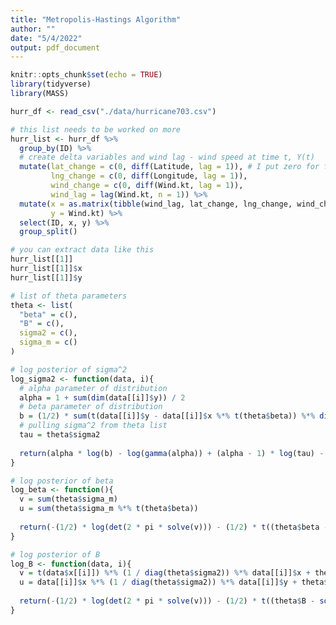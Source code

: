 ```yaml
---
title: "Metropolis-Hastings Algorithm"
author: ""
date: "5/4/2022"
output: pdf_document
---
```


```r
knitr::opts_chunk$set(echo = TRUE)
library(tidyverse)
library(MASS)
```

```r
hurr_df <- read_csv("./data/hurricane703.csv")

# this list needs to be worked on more
hurr_list <- hurr_df %>% 
  group_by(ID) %>%
  # create delta variables and wind lag - wind speed at time t, Y(t)
  mutate(lat_change = c(0, diff(Latitude, lag = 1)), # I put zero for first entry, could be NA
         lng_change = c(0, diff(Longitude, lag = 1)),
         wind_change = c(0, diff(Wind.kt, lag = 1)),
         wind_lag = lag(Wind.kt, n = 1)) %>% 
  mutate(x = as.matrix(tibble(wind_lag, lat_change, lng_change, wind_change)),
         y = Wind.kt) %>% 
  select(ID, x, y) %>%  
  group_split()

# you can extract data like this
hurr_list[[1]]
hurr_list[[1]]$x
hurr_list[[1]]$y

# list of theta parameters
theta <- list(
  "beta" = c(),
  "B" = c(),
  sigma2 = c(),
  sigma_m = c()
)
```

```r
# log posterior of sigma^2
log_sigma2 <- function(data, i){
  # alpha parameter of distribution
  alpha = 1 + sum(dim(data[[i]]$y)) / 2
  # beta parameter of distribution
  b = (1/2) * sum(t(data[[i]]$y - data[[i]]$x %*% t(theta$beta)) %*% diag(length(data[[i]]$y)) %*% (data[[i]]$y - data[[i]]$x %*% t(theta$beta)))
  # pulling sigma^2 from theta list
  tau = theta$sigma2
  
  return(alpha * log(b) - log(gamma(alpha)) + (alpha - 1) * log(tau) - tau * b)
}

# log posterior of beta
log_beta <- function(){
  v = sum(theta$sigma_m)
  u = sum(theta$sigma_m %*% t(theta$beta))
  
  return(-(1/2) * log(det(2 * pi * solve(v))) - (1/2) * t((theta$beta - solve(v) %*% u)) %*% solve(v) %*% (theta$beta - solve(v) %*% u))
}

# log posterior of B
log_B <- function(data, i){
  v = t(data$x[[i]]) %*% (1 / diag(theta$sigma2)) %*% data[[i]]$x + theta$sigma_m
  u = data[[i]]$x %*% (1 / diag(theta$sigma2)) %*% data[[i]]$y + theta$sigma_m %*% t(theta$beta)
  
  return(-(1/2) * log(det(2 * pi * solve(v))) - (1/2) * t((theta$B - solve(v) %*% u)) %*% solve(v) %*% (theta$B - solve(v) %*% u))
}
```


